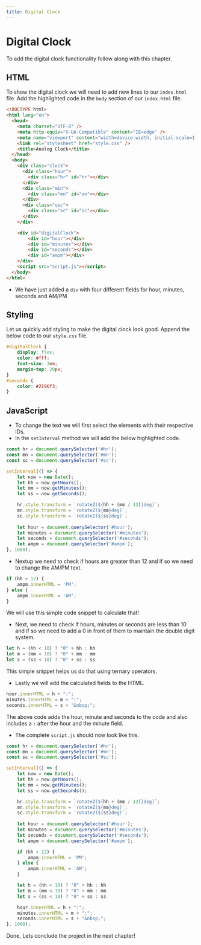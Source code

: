 ```yaml
---
title: Digital Clock
---
```


# Digital Clock

To add the digital clock functionality follow along with this chapter.

## HTML

To show the digital clock we will need to add new lines to our `index.html` file. Add the highlighted code in the `body` section of our `index.html` file.

```html title="index.html" {23-28}
<!DOCTYPE html>
<html lang="en">
  <head>
    <meta charset="UTF-8" />
    <meta http-equiv="X-UA-Compatible" content="IE=edge" />
    <meta name="viewport" content="width=device-width, initial-scale=1.0" />
    <link rel="stylesheet" href="style.css" />
    <title>Analog Clock</title>
  </head>
  <body>
    <div class="clock">
      <div class="hour">
        <div class="hr" id="hr"></div>
      </div>
      <div class="min">
        <div class="mn" id="mn"></div>
      </div>
      <div class="sec">
        <div class="sc" id="sc"></div>
      </div>
    </div>

    <div id="digitalClock">
        <div id="hour"></div>
        <div id="minutes"></div>
        <div id="seconds"></div>
        <div id="ampm"></div>
    </div>
    <script src="script.js"></script>
  </body>
</html>
```
- We have just added a `div` with four different fields for hour, minutes, seconds and AM/PM

<script async src="https://pagead2.googlesyndication.com/pagead/js/adsbygoogle.js?client=ca-pub-3981636219602601"
     crossorigin="anonymous"></script>
<ins class="adsbygoogle"
     style="display:block; text-align:center;"
     data-ad-layout="in-article"
     data-ad-format="fluid"
     data-ad-client="ca-pub-3981636219602601"
     data-ad-slot="4315065245"></ins>
<script>
     (adsbygoogle = window.adsbygoogle || []).push({});
</script>

## Styling

Let us quickly add styling to make the digital clock look good. Append the below code to our `style.css` file.

```css title="style.css"
#digitalClock {
    display: flex;
    color: #fff;
    font-size: 3em;
    margin-top: 20px;
}
#seconds {
    color: #2196f3;
} 
```

## JavaScript

- To change the text we will first select the elements with their respective IDs.
- In the `setInterval` method we will add the below highlighted code.

```js title="script.js" {15-18}
const hr = document.querySelector('#hr');
const mn = document.querySelector('#mn');
const sc = document.querySelector('#sc');

setInterval(() => {
    let now = new Date();
    let hh = now.getHours();
    let mm = now.getMinutes();
    let ss = now.getSeconds();

    hr.style.transform = `rotateZ(${hh + (mm / 12)}deg)`;
    mn.style.transform = `rotateZ(${mm}deg)`;
    sc.style.transform = `rotateZ(${ss}deg)`; 
    
    let hour = document.querySelector('#hour');
    let minutes = document.querySelector('#minutes');
    let seconds = document.querySelector('#seconds');
    let ampm = document.querySelector('#ampm');
}, 1000);
```

- Nextup we need to check if hours are greater than 12 and if so we need to change the AM/PM text.

```js
if (hh > 12) {
    ampm.innerHTML = 'PM';
} else {
    ampm.innerHTML = 'AM';
}
```

We will use this simple code snippet to calculate that!

- Next, we need to check if hours, minutes or seconds are less than 10 and if so we need to add a 0 in front of them to maintain the double digit system.

```js
let h = (hh < 10) ? "0" + hh : hh
let m = (mm < 10) ? "0" + mm : mm
let s = (ss < 10) ? "0" + ss : ss
```

This simple snippet helps us do that using ternary operators.

- Lastly we will add the calculated fields to the HTML.

```js
hour.innerHTML = h + ":";
minutes.innerHTML = m + ":";
seconds.innerHTML = s + "&nbsp;";
```

The above code adds the hour, minute and seconds to the code and also includes a `:` after the hour and the minute field.

<script async src="https://pagead2.googlesyndication.com/pagead/js/adsbygoogle.js?client=ca-pub-3981636219602601"
     crossorigin="anonymous"></script>
<ins class="adsbygoogle"
     style="display:block; text-align:center;"
     data-ad-layout="in-article"
     data-ad-format="fluid"
     data-ad-client="ca-pub-3981636219602601"
     data-ad-slot="4315065245"></ins>
<script>
     (adsbygoogle = window.adsbygoogle || []).push({});
</script>

- The complete `script.js` should now look like this.

```js title="script.js"
const hr = document.querySelector('#hr');
const mn = document.querySelector('#mn');
const sc = document.querySelector('#sc');

setInterval(() => {
    let now = new Date();
    let hh = now.getHours();
    let mm = now.getMinutes();
    let ss = now.getSeconds();

    hr.style.transform = `rotateZ(${hh + (mm / 12)}deg)`;
    mn.style.transform = `rotateZ(${mm}deg)`;
    sc.style.transform = `rotateZ(${ss}deg)`; 
    
    let hour = document.querySelector('#hour');
    let minutes = document.querySelector('#minutes');
    let seconds = document.querySelector('#seconds');
    let ampm = document.querySelector('#ampm');

    if (hh > 12) {
        ampm.innerHTML = 'PM';
    } else {
        ampm.innerHTML = 'AM';
    }

    let h = (hh < 10) ? "0" + hh : hh
    let m = (mm < 10) ? "0" + mm : mm
    let s = (ss < 10) ? "0" + ss : ss

    hour.innerHTML = h + ":";
    minutes.innerHTML = m + ":";
    seconds.innerHTML = s + "&nbsp;";
}, 1000);
```

Done, Lets conclude the project in the next chapter!